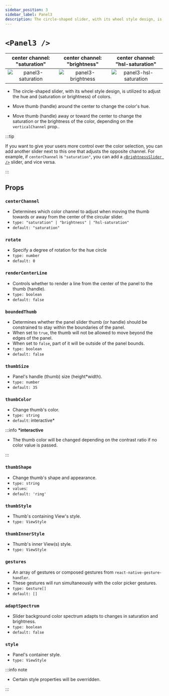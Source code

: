 ```yaml
---
sidebar_position: 3
sidebar_label: Panel3
description: The circle-shaped slider, with its wheel style design, is utilized to adjust the hue and saturation of colors.
---
```


# `<Panel3 />`

|                **center channel: "saturation"**                |                **center channel: "brightness"**                |                  **center channel: "hsl-saturation"**                  |
| :------------------------------------------------------------: | :------------------------------------------------------------: | :--------------------------------------------------------------------: |
| ![panel3-saturation](../../../../images/panel3-saturation.png) | ![panel3-brightness](../../../../images/panel3-brightness.png) | ![panel3-hsl-saturation](../../../../images/panel3-hsl-saturation.png) |

- The circle-shaped slider, with its wheel style design, is utilized to adjust the hue and (saturation or brightness) of colors.

- Move thumb (handle) around the center to change the color's hue.

- Move thumb (handle) away or toward the center to change the saturation or the brightness of the color, depending on the `verticalChannel` prop..

:::tip

If you want to give your users more control over the color selection, you can add another slider next to this one that adjusts the opposite channel. For example, if `centerChannel` is `"saturation"`, you can add a [`<BrightnessSlider />`](../Sliders/HSB/BrightnessSlider) slider, and vice versa.

:::

## Props

### `centerChannel`

- Determines which color channel to adjust when moving the thumb towards or away from the center of the circular slider.
- `type: "saturation" | "brightness" | "hsl-saturation"`
- `default: "saturation"`

### `rotate`

- Specify a degree of rotation for the hue circle
- `type: number`
- `default: 0`

### `renderCenterLine`

- Controls whether to render a line from the center of the panel to the thumb (handle).
- `type: boolean`
- `default: false`

### `boundedThumb`

- Determines whether the panel slider thumb (or handle) should be constrained to stay within the boundaries of the panel.
- When set to `true`, the thumb will not be allowed to move beyond the edges of the panel.
- When set to `false`, part of it will be outside of the panel bounds.
- `type: boolean`
- `default: false`

### `thumbSize`

- Panel's handle (thumb) size (height\*width).
- `type: number`
- `default: 35`

### `thumbColor`

- Change thumb's color.
- `type: string`
- `default`: interactive\*

:::info **\*interactive**

- The thumb color will be changed depending on the contrast ratio if no color value is passed.

:::

### `thumbShape`

- Change thumb's shape and appearance.
- `type: string`
- `values`: <Shapes/>
- `default: 'ring'`

### `thumbStyle`

- Thumb's containing View's style.
- `type: ViewStyle`

### `thumbInnerStyle`

- Thumb's inner View(s) style.
- `type: ViewStyle`


<RenderThumb />

### `gestures`

- An array of gestures or composed gestures from `react-native-gesture-handler`.
- These gestures will run simultaneously with the color picker gestures.
- `type: Gesture[]`
- `default: []`

### `adaptSpectrum`

- Slider background color spectrum adapts to changes in saturation and brightness.
- `type: boolean`
- `default: false`

### `style`

- Panel's container style.
- `type: ViewStyle`

:::info note

- Certain style properties will be overridden.

:::
